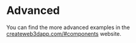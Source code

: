 # Advanced

You can find the more advanced examples in the [createweb3dapp.com/#components](https://staging.createweb3dapp.com/#components) website.


